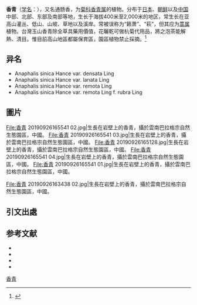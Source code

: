 {{Speciesbox
| name = 香青
| status = 
| status_system = 
| image =香青 20190926163438 01.jpg
| genus = Anaphalis
| species = sinica
| authority = Hance
| subdivision_ranks =[[变种|变种]]
| subdivision =
* 香青 ''A. s.'' var. ''sinica''
* 香青疏生变种 ''A. s.'' var. ''remota''
* 香青密生 ''A. s.'' var. ''densata''
* 香青棉毛变种 ''A. s.'' var. ''lantaa''
}}

'''香青'''（[[学名|学名]]：{{lang|la|''Anaphalis sinica''}}），又名通肠香，为[[菊科|菊科]][[香青属|香青属]]的植物。分布于[[日本|日本]]、[[朝鲜|朝鲜]]以及[[中国|中国]]中部、北部、东部及南部等地，生长于海拔400米至2,000米的地区，常生长在亚高山灌丛、低山、山坡、草地以及溪岸。常被误称为“籁萧”、“萩”，但其应为[[蒿属|蒿属]]植物。台灣玉山香青除全草具藥用價值，花曬乾可做杭菊代用品，將之泡茶能解熱、清目。惟目前高山地區都屬保育區，園區植物禁止採摘。<ref>{{Cite web|title=玉山抱莖籟簫|url=http://kplant.biodiv.tw/%E7%99%BD%E8%8A%B1%E9%A6%99%E9%9D%92/%E7%99%BD%E8%8A%B1%E9%A6%99%E9%9D%92.htm|accessdate=|author=|date=|format=|publisher=|language=}}</ref>

== 异名 ==
* Anaphalis sinica Hance var. densata Ling
* Anaphalis sinica Hance var. lanata Ling
* Anaphalis sinica Hance var. remota Ling
* Anaphalis sinica Hance var. remota Ling f. rubra Ling

== 圖片 ==
<gallery>
File:香青 20190926165541 02.jpg|生長在岩壁上的香青，攝於雲南巴拉格宗自然生態園區，中國。
File:香青 20190926165541 03.jpg|生長在岩壁上的香青，攝於雲南巴拉格宗自然生態園區，中國。
File:香青 20190926165128.jpg|生長在岩壁上的香青，攝於雲南巴拉格宗自然生態園區，中國。
File:香青 20190926165541 04.jpg|生長在岩壁上的香青，攝於雲南巴拉格宗自然生態園區，中國。
File:香青 20190926165541 01.jpg|生長在岩壁上的香青，攝於雲南巴拉格宗自然生態園區，中國。

File:香青 20190926163438 02.jpg|生長在岩壁上的香青，攝於雲南巴拉格宗自然生態園區，中國。
</gallery>

==引文出處== 
{{Reflist}}

== 参考文献 ==
<div class="references-small">
* {{cite web| url =http://www.bioinfo.cn/db05/KmzwSpecies.php?action=view&id=3601| title =香青（原变种）| work =《中国高等植物数据库全库》| publisher =中国科学院微生物研究所| author =昆明植物研究所| accessdate =2009-02-24| deadurl =yes| archiveurl =https://web.archive.org/web/20160305101413/http://www.bioinfo.cn/db05/KmzwSpecies.php?action=view&id=3601| archivedate =2016-03-05}}
* {{CPNI| zh=香青疏生变种 | id=178-36368 | binomial=Anaphalis sinica | authority=Ling | var=remota | accessdate=2013-01-18}}
* {{CPNI| zh=香青密生变种 | id=178-36369 | binomial=Anaphalis sinica | authority=Ling | var=densata | accessdate=2013-01-18}}
*{{cite web | url=http://db.kib.ac.cn/CNFlora/SearchResult.aspx?CPNI=CPNI-178-36370 | title=香青棉毛变种 ''Anaphalis sinica'' | publisher=中国植物物种信息数据库 | accessdate=2013-01-15}}
</div>
{{Taxonbar|from=Q15226594}}

[[Category:香青属|香青]]